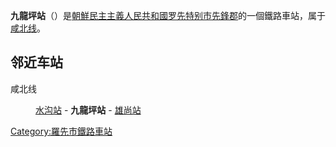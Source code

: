 {{unreferenced|time=2015-02-01T12:51:01+00:00}}
{{朝鮮半島車站資訊
|公司色 = blue
|文字色 = 
|站名 = 九龍坪站
|圖片 = 
|pxl = 
|圖片說明 =
|前一站 = [[水沟站_(罗先市)|水沟]]
|前一站距離 = 6.1
|後一站距離 = 8.0
|後一站 = [[雄尚站|雄尚]]
|所屬路線 = [[咸北线|咸北线]]
|距離 = 289.6
|起點站 = [[青岩站|青岩]]
|諺文 = 구룡평역
|朝鮮漢字 = 九龍坪驛
|文觀部式 = Guryongpyeong-yeok
|馬-賴式 = Kuryongp'yŏng-yŏk
|副站名 = 
|車站編號 = 
|停站路線數 = 
|所屬公司 = [[朝鮮民主主義人民共和國铁道省|朝鮮民主主義人民共和國铁道省]]
|所在地 =[[罗先特别市|罗先特别市]][[先鋒郡|先鋒郡]]
|車站構造 = 地面车站
|月台配置 = 
|啟用年月日 =
|廢站年月日 = 
|上下車人次 = 
|統計年度 = 
|轉車 = 
|備註 = 
|全寬備註 = 
}}

'''九龍坪站'''（{{lang-ko|구룡평역}}）是[[朝鮮民主主義人民共和國|朝鮮民主主義人民共和國]][[罗先特别市|罗先特别市]][[先鋒郡|先鋒郡]]的一個鐵路車站，属于[[咸北线|咸北线]]。

==邻近车站==
咸北线
:[[水沟站_(罗先市)|水沟站]] - '''九龍坪站''' - [[雄尚站|雄尚站]]

{{朝鲜铁路小作品}}

{{咸北线}}

[[Category:羅先市鐵路車站|Category:羅先市鐵路車站]]